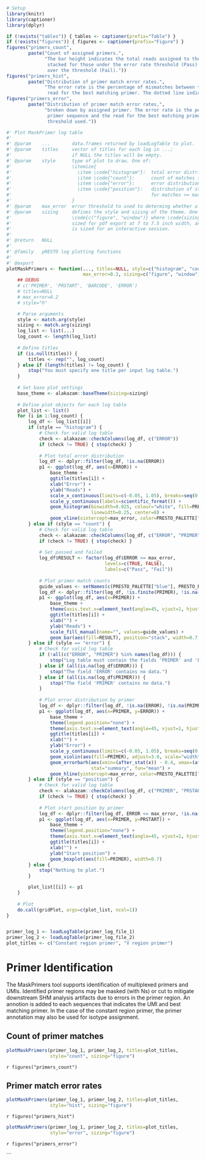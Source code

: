 ```r
# Setup
library(knitr)
library(captioner)
library(dplyr)

if (!exists("tables")) { tables <- captioner(prefix="Table") }
if (!exists("figures")) { figures <- captioner(prefix="Figure") }
figures("primers_count", 
        paste("Count of assigned primers.",
              "The bar height indicates the total reads assigned to the given primer,
               stacked for those under the error rate threshold (Pass) and
               over the threshold (Fail)."))
figures("primers_hist", 
        paste("Distribution of primer match error rates.",
              "The error rate is the percentage of mismatches between the primer sequence and the 
               read for the best matching primer. The dotted line indicates the error threshold used."))
figures("primers_error", 
        paste("Distribution of primer match error rates,",
              "broken down by assigned primer. The error rate is the percentage of mismatches between the 
               primer sequence and the read for the best matching primer. The dotted line indicates the error
               threshold used."))
```

```r

#' Plot MaskPrimer log table
#'
#' @param    ...        data.frames returned by loadLogTable to plot.
#' @param    titles     vector of titles for each log in ...; 
#'                      if NULL the titles will be empty.
#' @param    style      type of plot to draw. One of:
#'                      \itemize{
#'                        \item \code{"histogram"}:  total error distribution
#'                        \item \code{"count"}:      count of matches for each primer
#'                        \item \code{"error"}:      error distributions for each primer
#'                        \item \code{"position"}:   distribution of start positions by primer
#'                                                   for matches >= max_error.
#'                      }
#' @param    max_error  error threshold to used to determing whether a primer match is valid.
#' @param    sizing     defines the style and sizing of the theme. One of 
#'                      \code{c("figure", "window")} where \code{sizing="figure"} is appropriately
#'                      sized for pdf export at 7 to 7.5 inch width, and \code{sizing="window"}
#'                      is sized for an interactive session.
#'                  
#' @return   NULL
#' 
#' @family   pRESTO log plotting functions
#' 
#' @export
plotMaskPrimers <- function(..., titles=NULL, style=c("histogram", "count", "error", "position"),
                            max_error=0.3, sizing=c("figure", "window")) {
    ## DEBUG
    # c('PRIMER', 'PRSTART', 'BARCODE', 'ERROR')
    # titles=NULL
    # max_error=0.2
    # style="h"

    # Parse arguments
    style <- match.arg(style)
    sizing <- match.arg(sizing)
    log_list <- list(...)
    log_count <- length(log_list)
    
    # Define titles
    if (is.null(titles)) {
        titles <- rep("", log_count)
    } else if (length(titles) != log_count) {
        stop("You must specify one title per input log table.")
    }
    
    # Set base plot settings
    base_theme <- alakazam::baseTheme(sizing=sizing)
    
    # Define plot objects for each log table
    plot_list <- list()
    for (i in 1:log_count) {
        log_df <- log_list[[i]]
        if (style == "histogram") {
            # Check for valid log table
            check <- alakazam::checkColumns(log_df, c("ERROR"))
            if (check != TRUE) { stop(check) }
            
            # Plot total error distribution
            log_df <- dplyr::filter(log_df, !is.na(ERROR))
            p1 <- ggplot(log_df, aes(x=ERROR)) +
                base_theme +     
                ggtitle(titles[i]) +
                xlab("Error") +
                ylab("Reads") +
                scale_x_continuous(limits=c(-0.05, 1.05), breaks=seq(0.0, 1.0, 0.2)) +
                scale_y_continuous(labels=scientific_format()) + 
                geom_histogram(binwidth=0.025, colour="white", fill=PRESTO_PALETTE["blue"], 
                               linewidth=0.25, center=0) +
                geom_vline(xintercept=max_error, color=PRESTO_PALETTE["red"], linewidth=0.5, linetype=3)
        } else if (style == "count") {
            # Check for valid log table
            check <- alakazam::checkColumns(log_df, c("ERROR", "PRIMER"))
            if (check != TRUE) { stop(check) }
            
            # Set passed and failed 
            log_df$RESULT <- factor(log_df$ERROR <= max_error, 
                                    levels=c(TRUE, FALSE), 
                                    labels=c("Pass", "Fail"))
            
            # Plot primer match counts
            guide_values <- setNames(c(PRESTO_PALETTE["blue"], PRESTO_PALETTE["red"]), c("Pass", "Fail"))
            log_df <- dplyr::filter(log_df, !is.finite(PRIMER), !is.na(RESULT))
            p1 <- ggplot(log_df, aes(x=PRIMER)) +
                base_theme + 
                theme(axis.text.x=element_text(angle=45, vjust=1, hjust=1)) +
                ggtitle(titles[i]) +
                xlab("") +
                ylab("Reads") +
                scale_fill_manual(name="", values=guide_values) +
                geom_bar(aes(fill=RESULT), position="stack", width=0.7, na.rm=TRUE)
        } else if (style == "error") {
            # Check for valid log table
            if (!all(c("ERROR", "PRIMER") %in% names(log_df))) {
                stop("Log table must contain the fields 'PRIMER' and 'ERROR'.")
            } else if (all(is.na(log_df$ERROR))) {
                stop("The field 'ERROR' contains no data.")
            } else if (all(is.na(log_df$PRIMER))) {
                stop("The field 'PRIMER' contains no data.")
            }
            
            # Plot error distribution by primer
            log_df <- dplyr::filter(log_df, !is.na(ERROR), !is.na(PRIMER))
            p1 <- ggplot(log_df, aes(x=PRIMER, y=ERROR)) +
                base_theme + 
                theme(legend.position="none") +
                theme(axis.text.x=element_text(angle=45, vjust=1, hjust=1)) +
                ggtitle(titles[i]) +
                xlab("") +
                ylab("Error") +
                scale_y_continuous(limits=c(-0.05, 1.05), breaks=seq(0, 1, 0.2)) +
                geom_violin(aes(fill=PRIMER), adjust=3.0, scale="width", trim=T, width=0.7) +
                geom_errorbarh(aes(xmin=(after_stat(x)) - 0.4, xmax=(after_stat(x)) + 0.4), linewidth=1.5,
                               stat="summary", fun="mean") +
                geom_hline(yintercept=max_error, color=PRESTO_PALETTE["red"], linewidth=0.5, linetype=3)    
        } else if (style == "position") {
            # Check for valid log table
            check <- alakazam::checkColumns(log_df, c("PRIMER", "PRSTART"))
            if (check != TRUE) { stop(check) }
            
            # Plot start position by primer
            log_df <- dplyr::filter(log_df, ERROR <= max_error, !is.na(PRSTART), !is.na(PRIMER))
            p1 <- ggplot(log_df, aes(x=PRIMER, y=PRSTART)) +
                base_theme + 
                theme(legend.position="none") +
                theme(axis.text.x=element_text(angle=45, vjust=1, hjust=1)) +
                ggtitle(titles[i]) +
                xlab("") +
                ylab("Start position") +
                geom_boxplot(aes(fill=PRIMER), width=0.7)
        } else {
            stop("Nothing to plot.")
        }

        plot_list[[i]] <- p1
    }
    
    # Plot
    do.call(gridPlot, args=c(plot_list, ncol=1))
}


primer_log_1 <- loadLogTable(primer_log_file_1)
primer_log_2 <- loadLogTable(primer_log_file_2)
plot_titles <- c("Constant region primer", "V region primer")
```
\newpage
# Primer Identification

The MaskPrimers tool supports identification of multiplexed primers and UMIs.
Identified primer regions may be masked (with Ns) or cut to mitigate downstream
SHM analysis artifacts due to errors in the primer region. An annotion is added to 
each sequences that indicates the UMI and best matching primer. In the case of
the constant region primer, the primer annotation may also be used for isotype 
assignment.

## Count of primer matches

```r
plotMaskPrimers(primer_log_1, primer_log_2, titles=plot_titles,
                style="count", sizing="figure")
```

`r figures("primers_count")`

## Primer match error rates

```r
plotMaskPrimers(primer_log_1, primer_log_2, titles=plot_titles, 
                style="hist", sizing="figure")
```

`r figures("primers_hist")`

```r
plotMaskPrimers(primer_log_1, primer_log_2, titles=plot_titles, 
                style="error", sizing="figure")
```

`r figures("primers_error")`


```
